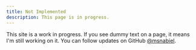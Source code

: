 ```yaml
---
title: Not Implemented
description: This page is in progress.
---
```


<Callout>

This site is a work in progress. If you see dummy text on a page, it means I'm still working on it. You can follow updates on GitHub [@msnabiel](https://github.com/msnabiel/nabdev).

</Callout>
